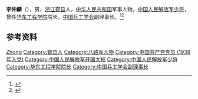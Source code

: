 {{Otheruses|other=名为李仲麟的其他人物|李仲麟}}

'''李仲麟'''（{{bd|1920年||2000年}}），男，[[浙江|浙江]][[鄞县|鄞县]]人，[[中华人民共和国|中华人民共和国]]军事人物，[[中国人民解放军少将|中国人民解放军少将]]，曾任[[华东工程学院|华东工程学院]]院长，[[中国兵工学会|中国兵工学会]]副理事长。<ref>{{Cite book|title=中国抗日战争人物大词典|author=刘景泉主编; 沈久泉, 王凯捷, 李卓副主编|publisher=天津大学出版社|year=1999|isbn=|location=|pages=}}</ref><ref>{{Cite book|title=中华军事人物大辞典|author=吴如蒿著; 陈策才, 张光彩, 赵功德等副主编|publisher=新华出版社|year=1989|isbn=|location=北京|pages=}}</ref>

== 参考资料 ==
{{reflist}}

{{中国人物小作品}}

{{Authority control}}
{{DEFAULTSORT:Li李}}
[[Category:李姓|Zhong]]
[[Category:鄞县人|Category:鄞县人]]
[[Category:八路军人物|Category:八路军人物]]
[[Category:中国共产党党员_(1938年入党)|Category:中国共产党党员 (1938年入党)]]
[[Category:中国人民解放军开国大校|Category:中国人民解放军开国大校]]
[[Category:中国人民解放军少将|Category:中国人民解放军少将]]
[[Category:华东工程学院院长|Category:华东工程学院院长]]
[[Category:中国兵工学会副理事长|Category:中国兵工学会副理事长]]